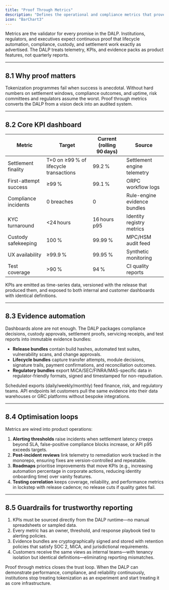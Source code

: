 ```yaml
---
title: "Proof Through Metrics"
description: "Defines the operational and compliance metrics that prove the DALP delivers trustworthy lifecycle automation."
icon: "BarChart3"
---
```


Metrics are the validator for every promise in the DALP. Institutions, regulators, and executives expect continuous proof that lifecycle automation, compliance, custody, and settlement work exactly as advertised. The DALP treats telemetry, KPIs, and evidence packs as product features, not quarterly reports.

---

## 8.1 Why proof matters

Tokenization programmes fail when success is anecdotal. Without hard numbers on settlement windows, compliance outcomes, and uptime, risk committees and regulators assume the worst. Proof through metrics converts the DALP from a vision deck into an audited system.

---

## 8.2 Core KPI dashboard

| Metric | Target | Current (rolling 90 days) | Source |
| --- | --- | --- | --- |
| Settlement finality | T+0 on ≥99 % of lifecycle transactions | 99.2 % | Settlement engine telemetry |
| First-attempt success | ≥99 % | 99.1 % | ORPC workflow logs |
| Compliance incidents | 0 breaches | 0 | Rule-engine evidence bundles |
| KYC turnaround | \<24 hours | 16 hours p95 | Identity registry metrics |
| Custody safekeeping | 100 % | 99.99 % | MPC/HSM audit feed |
| UX availability | ≥99.9 % | 99.95 % | Synthetic monitoring |
| Test coverage | >90 % | 94 % | CI quality reports |

KPIs are emitted as time-series data, versioned with the release that produced them, and exposed to both internal and customer dashboards with identical definitions.

---

## 8.3 Evidence automation

Dashboards alone are not enough. The DALP packages compliance decisions, custody approvals, settlement proofs, servicing receipts, and test reports into immutable evidence bundles:

- **Release bundles** contain build hashes, automated test suites, vulnerability scans, and change approvals.
- **Lifecycle bundles** capture transfer attempts, module decisions, signature trails, payment confirmations, and reconciliation outcomes.
- **Regulatory bundles** export MiCA/SEC/FINRA/MAS-specific data in regulator-friendly formats, signed and timestamped for non-repudiation.

Scheduled exports (daily/weekly/monthly) feed finance, risk, and regulatory teams. API endpoints let customers pull the same evidence into their data warehouses or GRC platforms without bespoke integrations.

---

## 8.4 Optimisation loops

Metrics are wired into product operations:

1. **Alerting thresholds** raise incidents when settlement latency creeps beyond SLA, false-positive compliance blocks increase, or API p95 exceeds targets.
2. **Post-incident reviews** link telemetry to remediation work tracked in the monorepo, ensuring fixes are version-controlled and repeatable.
3. **Roadmaps** prioritise improvements that move KPIs (e.g., increasing automation percentage in corporate actions, reducing identity onboarding time) over vanity features.
4. **Testing correlation** keeps coverage, reliability, and performance metrics in lockstep with release cadence; no release cuts if quality gates fail.

---

## 8.5 Guardrails for trustworthy reporting

1. KPIs must be sourced directly from the DALP runtime—no manual spreadsheets or sampled data.
2. Every metric has an owner, threshold, and response playbook tied to alerting policies.
3. Evidence bundles are cryptographically signed and stored with retention policies that satisfy SOC 2, MiCA, and jurisdictional requirements.
4. Customers receive the same views as internal teams—with tenancy isolation but identical definitions—eliminating reporting mismatches.

Proof through metrics closes the trust loop. When the DALP can demonstrate performance, compliance, and reliability continuously, institutions stop treating tokenization as an experiment and start treating it as core infrastructure.